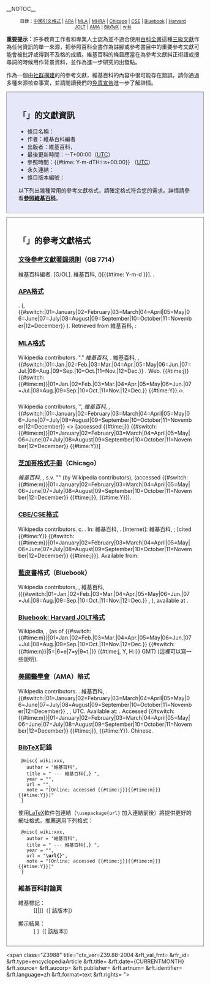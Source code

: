 __NOTOC__
<div style="width: 90%; text-align: center; font-size: 85%; margin: 10px auto;">目錄：[[#GB7714|中國引文格式]] | [[#APA格式|APA]] | [[#MLA格式|MLA]] | [[#MHRA格式|MHRA]] | [[#Chicago|Chicago]] | [[#CBE/CSE格式|CSE]] | [[#Bluebook|Bluebook]] | [[#Bluebook:_Harvard_JOLT格式|Harvard JOLT]] | [[#AMA|AMA]] | [[#BibTeX記錄|BibTeX]] | [[#維基百科討論頁|wiki]]</div>

'''重要提示：'''許多教育工作者和專業人士認為並不適合使用[[百科全書|百科全書]]這種[[三級文獻|三級文獻]]作為任何資訊的單一來源，把參照百科全書作為註腳或參考書目中的重要參考文獻可能會被批評或得到不及格的成績。維基百科的條目應當在為參考文獻糾正術語或搜尋詞的時候用作背景資料，並作為進一步研究的出發點。

作為一個由[[維基百科:誰在寫維基百科|社群構建]]的的參考文獻，維基百科的內容中很可能存在錯誤，請你通過多種來源核查事實，並請閱讀我們的[[wikipedia:免責宣告|免責宣告]]進一步了解詳情。

<div style="border: 1px solid grey; background: #E6E8FA; width: 90%; padding: 15px 30px 15px 30px; margin: 10px auto;">

== 「{{FULLPAGENAME}}」的文獻資訊 ==

* 條目名稱：{{FULLPAGENAME}} 
* 作者：維基百科編者
* 出版者：維基百科，{{int:sitesubtitle}} 
* 最後更新時間：{{CURRENTYEAR}}<nowiki>-</nowiki>{{CURRENTMONTH}}<nowiki>-</nowiki>{{CURRENTDAY2}}T{{CURRENTTIME}}+00:00（[[UTC|UTC]]）
* 參照時間：{{#time: Y-m-dTH:i:s+00:00}} （[[UTC|UTC]]）
* 永久連結：{{canonicalurl:{{FULLPAGENAME}}|oldid={{REVISIONID}}}}
* 條目版本編號：{{REVISIONID}}

以下列出幾種常用的參考文獻格式，請確定格式符合您的需求。詳情請參看'''[[維基百科:參照維基百科|參照維基百科]]'''。

</div>
<div class="plainlinks" style="border: 1px solid grey; width: 90%; padding: 15px 30px 15px 30px; margin: 10px auto;">

== 「{{FULLPAGENAME}}」的參考文獻格式 ==

{{anchors|GB7714}}
===[[文後參考文獻著錄規則|文後參考文獻著錄規則]]（GB 7714）===
維基百科編者. {{FULLPAGENAME}}[G/OL]. 維基百科, {{CURRENTYEAR}}({{CURRENTYEAR}}{{CURRENTMONTH}}{{CURRENTDAY2}})[{{#time: Y-m-d }}]. {{canonicalurl:{{FULLPAGENAME}}|oldid={{REVISIONID}}}}.  

=== [[APA格式|APA格式]] ===

{{FULLPAGENAME}}. ({{CURRENTYEAR}}, {{#switch:{{CURRENTMONTH}}|01=January|02=February|03=March|04=April|05=May|06=June|07=July|08=August|09=September|10=October|11=November|12=December}} {{CURRENTDAY}}). Retrieved from 維基百科, {{MediaWiki:Sitesubtitle}}: {{canonicalurl:{{FULLPAGENAME}}|oldid={{REVISIONID}}}}

=== [[MLA格式手冊|MLA格式]] ===
Wikipedia contributors. "{{FULLPAGENAME}}." ''維基百科, {{MediaWiki:Sitesubtitle}}''. 維基百科, {{MediaWiki:Sitesubtitle}}, {{CURRENTDAY}} {{#switch:{{CURRENTMONTH}}|01=Jan.|02=Feb.|03=Mar.|04=Apr.|05=May|06=Jun.|07=Jul.|08=Aug.|09=Sep.|10=Oct.|11=Nov.|12=Dec.}} {{CURRENTYEAR}}. Web. {{#time:j}} {{#switch:{{#time:m}}|01=Jan.|02=Feb.|03=Mar.|04=Apr.|05=May|06=Jun.|07=Jul.|08=Aug.|09=Sep.|10=Oct.|11=Nov.|12=Dec.}} {{#time:Y}}.‹{{canonicalurl:{{FULLPAGENAME}}|oldid={{REVISIONID}}}}<nowiki>›</nowiki>.

=== {{link-en|MHRA格式|MHRA Style Guide}} ===
Wikipedia contributors, '{{FULLPAGENAME}}',  ''維基百科, {{MediaWiki:Sitesubtitle}},'' {{CURRENTDAY}} {{#switch:{{CURRENTMONTH}}|01=January|02=February|03=March|04=April|05=May|06=June|07=July|08=August|09=September|10=October|11=November|12=December}} {{CURRENTYEAR}} <{{canonicalurl:{{FULLPAGENAME}}|oldid={{REVISIONID}}}}> [accessed {{#time:j}} {{#switch:{{#time:m}}|01=January|02=February|03=March|04=April|05=May|06=June|07=July|08=August|09=September|10=October|11=November|12=December}} {{#time:Y}}]

{{anchors|Chicago}}
=== [[芝加哥格式手冊|芝加哥格式手冊]]（Chicago） ===
''維基百科, {{MediaWiki:Sitesubtitle}},'' s.v. "{{FULLPAGENAME}}" (by Wikipedia contributors), {{canonicalurl:{{FULLPAGENAME}}|oldid={{REVISIONID}}}} (accessed {{#switch:{{#time:m}}|01=January|02=February|03=March|04=April|05=May|06=June|07=July|08=August|09=September|10=October|11=November|12=December}} {{#time:j}}, {{#time:Y}}).

=== [[科學編輯委員會|CBE/CSE格式]] ===
Wikipedia contributors. c{{CURRENTYEAR}}. {{FULLPAGENAME}}. In: 維基百科, {{MediaWiki:Sitesubtitle}}. [Internet]: 維基百科, {{MediaWiki:Sitesubtitle}}; [cited {{#time:Y}} {{#switch:{{#time:m}}|01=January|02=February|03=March|04=April|05=May|06=June|07=July|08=August|09=September|10=October|11=November|12=December}} {{#time:j}}]. Available from: 
{{canonicalurl:{{FULLPAGENAME}}|oldid={{REVISIONID}}}}

{{anchors|Bluebook}}
=== [[藍皮書|藍皮書]]格式（Bluebook） ===
Wikipedia contributors, {{FULLPAGENAME}}, 維基百科, {{MediaWiki:Sitesubtitle}} ({{#switch:{{CURRENTMONTH}}|01=Jan.|02=Feb.|03=Mar.|04=Apr.|05=May|06=Jun.|07=Jul.|08=Aug.|09=Sep.|10=Oct.|11=Nov.|12=Dec.}} {{CURRENTDAY}}, {{CURRENTYEAR}}), available at {{canonicalurl:{{FULLPAGENAME}}|oldid={{REVISIONID}}}}.

=== [[藍皮書#Citation_to_Wikipedia|Bluebook: Harvard JOLT格式]] ===
Wikipedia, ''{{FULLPAGENAME}}'', {{canonicalurl:{{FULLPAGENAME}}}} (as of {{#switch:{{#time:m}}|01=Jan.|02=Feb.|03=Mar.|04=Apr.|05=May|06=Jun.|07=Jul.|08=Aug.|09=Sep.|10=Oct.|11=Nov.|12=Dec.}} {{#switch:{{#time:n}}|5=|6=e|7=y|9=t.|}} {{#time:j, Y, H:i}} GMT) (這裡可以寫一些說明).

{{anchors|AMA}}
=== [[美國醫學會|美國醫學會]]（AMA）格式 ===
Wikipedia contributors. {{FULLPAGENAME}}. 維基百科, {{MediaWiki:Sitesubtitle}}. {{#switch:{{CURRENTMONTH}}|01=January|02=February|03=March|04=April|05=May|06=June|07=July|08=August|09=September|10=October|11=November|12=December}} {{CURRENTDAY}}, {{CURRENTYEAR}}, {{CURRENTTIME}} UTC. Available at: {{canonicalurl:{{FULLPAGENAME}}|oldid={{REVISIONID}}}}. Accessed {{#switch:{{#time:m}}|01=January|02=February|03=March|04=April|05=May|06=June|07=July|08=August|09=September|10=October|11=November|12=December}} {{#time:j}}, {{#time:Y}}. Chinese.

=== [[BibTeX|BibTeX]]記錄===

  @misc{ wiki:xxx,
    author = "維基百科",
    title = "{{FULLPAGENAME}} --- 維基百科{,} {{MediaWiki:Sitesubtitle}}",
    year = "{{CURRENTYEAR}}",
    url = "{{canonicalurl:{{FULLPAGENAME}}|oldid={{REVISIONID}}}}",
    note = "[Online; accessed {{#time:j}}{{#time:m}}}{{#time:Y}}]"
  }

使用[[LaTeX|LaTeX]]軟件包連結（<code>\usepackage{url}</code> 加入連結前後）將提供更好的網址格式，推薦選用下列格式：

  @misc{ wiki:xxx,
    author = "維基百科",
    title = "{{FULLPAGENAME}} --- 維基百科{,} {{MediaWiki:Sitesubtitle}}",
    year = "{{CURRENTYEAR}}",
    url = "'''\url{'''{{canonicalurl:{{FULLPAGENAME}}|oldid={{REVISIONID}}}}'''}'''",
    note = "[Online; accessed {{#time:j}}{{#time:m}}}{{#time:Y}}]"
  }

=== 維基百科討論頁 ===
; 維基標記：
: <nowiki>[[</nowiki>{{FULLPAGENAME}}<nowiki>|</nowiki>{{FULLPAGENAME}}<nowiki>]]</nowiki>（<nowiki>[</nowiki>{{canonicalurl:{{FULLPAGENAME}}|oldid={{REVISIONID}}}} 該版本<nowiki>]</nowiki>）

; 顯示結果：
: [{{canonicalurl:{{FULLPAGENAME}}}} {{FULLPAGENAME}}]（[{{canonicalurl:{{FULLPAGENAME}}|oldid={{REVISIONID}}}} 該版本]）

</div> <!--closing "Citation styles" div--><!--

This is a COinS tag (http://ocoins.info), which allows automated tools to parse the citation information:

  --><span class="Z3988" title="ctx_ver=Z39.88-2004<!--
  -->&rft_val_fmt={{urlencode:info:ofi/fmt:kev:mtx:dc}}<!--                 Field descriptions: http://www.openurl.info/registry/docs/mtx/info:ofi/fmt:kev:mtx:dc
  -->&rfr_id={{urlencode:info:sid/zh.wikipedia.org:article}}<!--           Generator identifier: http://info-uri.info/registry/OAIHandler?verb=GetRecord&metadataPrefix=reg&identifier=info:sid/
  -->&rft.type=encyclopediaArticle<!--                                      The nature or genre of the content of the resource.
  -->&rft.title={{FULLPAGENAMEE}}<!--                          A name given to the resource.
  -->&rft.date={{CURRENTYEAR}}{CURRENTMONTH}{{CURRENTDAY2}}<!--         A date of an event in the lifecycle of the resource... typically the creation or availability of the resource.  (add T{{CURRENTTIME}}Z for ISO 8601?)
  -->&rft.source={{urlencode:維基百科, {{MediaWiki:Sitesubtitle}}}}<!-- A Reference to a resource from which the present resource is derived.
  -->&rft.aucorp={{urlencode:Wikipedia contributors}}<!--                              Organization or corporation that is the author or creator of the book, i.e. "Mellon Foundation"
  -->&rft.publisher={{urlencode:Wikimedia Foundation}}<!--                  An entity responsbile for making the resource available... person, an organization, or a service.
  -->&rft.artnum={{REVISIONID}}<!--                                         Article number assigned by the publisher.
  -->&rft.identifier={{urlencode:{{canonicalurl:{{FULLPAGENAME}}|oldid={{REVISIONID}}}}}}<!-- URL
  -->&rft.language=zh<!--                                                   A language of the intellectual content of the resource. Recommended best practice is to use RFC 3066... in conjunction with ISO639
  -->&rft.format=text<!--                                                   The physical or digital manifestation of the resource... may include the media-type or dimensions of the resource.
  -->&rft.rights={{urlencode:CC-BY-SA 3.0}}<!--           The copyright license the material uses.
  -->"><span style="display: none;"> </span></span>